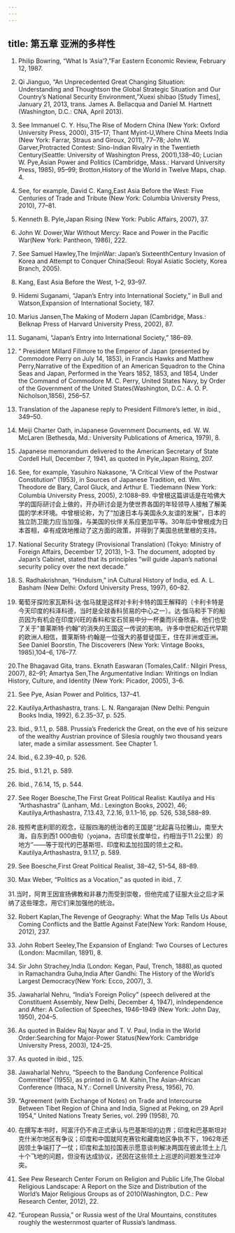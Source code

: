 ```yaml
---
---
---
```

title: 第五章 亚洲的多样性
---



1. Philip Bowring, “What Is ‘Asia’?,”Far Eastern Economic Review, February 12, 1987.

2. Qi Jianguo, “An Unprecedented Great Changing Situation: Understanding and Thoughtson the Global Strategic Situation and Our Country’s National Security Environment,”Xuexi shibao [Study Times], January 21, 2013, trans. James A. Bellacqua and Daniel M. Hartnett (Washington, D.C.: CNA, April 2013).

3. See Immanuel C. Y. Hsu,The Rise of Modern China (New York: Oxford University Press, 2000), 315–17; Thant Myint-U,Where China Meets India (New York: Farrar, Straus and Giroux, 2011), 77–78; John W. Garver,Protracted Contest: Sino-Indian Rivalry in the Twentieth Century(Seattle: University of Washington Press, 2001),138–40; Lucian W. Pye,Asian Power and Politics (Cambridge, Mass.: Harvard University Press, 1985), 95–99; Brotton,History of the World in Twelve Maps, chap. 4.

4. See, for example, David C. Kang,East Asia Before the West: Five Centuries of Trade and Tribute (New York: Columbia University Press, 2010), 77–81.

5. Kenneth B. Pyle,Japan Rising (New York: Public Affairs, 2007), 37.

6. John W. Dower,War Without Mercy: Race and Power in the Pacific War(New York: Pantheon, 1986), 222.

7. See Samuel Hawley,The ImjinWar: Japan’s SixteenthCentury Invasion of Korea and Attempt to Conquer China(Seoul: Royal Asiatic Society, Korea Branch, 2005).

8. Kang, East Asia Before the West, 1–2, 93–97.

9. Hidemi Suganami, “Japan’s Entry into International Society,” in Bull and Watson,Expansion of International Society, 187.

10. Marius Jansen,The Making of Modern Japan (Cambridge, Mass.: Belknap Press of Harvard University Press, 2002), 87.

11. Suganami, “Japan’s Entry into International Society,” 186–89.

12. “ President Millard Fillmore to the Emperor of Japan (presented by Commodore Perry on July 14, 1853), in Francis Hawks and Matthew Perry,Narrative of the Expedition of an American Squadron to the China Seas and Japan, Performed in the Years 1852, 1853, and 1854, Under the Command of Commodore M. C. Perry, United States Navy, by Order of the Government of the United States(Washington, D.C.: A. O. P. Nicholson,1856), 256–57.

13. Translation of the Japanese reply to President Fillmore’s letter, in ibid., 349–50.

14. Meiji Charter Oath, inJapanese Government Documents, ed. W. W. McLaren (Bethesda, Md.: University Publications of America, 1979), 8.

15. Japanese memorandum delivered to the American Secretary of State Cordell Hull, December 7, 1941, as quoted in Pyle,Japan Rising, 207.

16. See, for example, Yasuhiro Nakasone, “A Critical View of the Postwar Constitution” (1953), in Sources of Japanese Tradition, ed. Wm. Theodore de Bary, Carol Gluck, and Arthur E. Tiedemann (New York: Columbia University Press, 2005), 2:1088–89. 中曾根这篇讲话是在哈佛大学的国际研讨会上做的，开办研讨会是为使世界各国的年轻领导人接触了解美国的学术环境。中曾根论称，为了“加速日本与美国永久友谊的发展”，日本的独立防卫能力应当加强，与美国的伙伴关系应更加平等。30年后中曾根成为日本首相，卓有成效地推动了这方面的政策，并得到了美国总统里根的支持。

17. National Security Strategy (Provisional Translation) (Tokyo: Ministry of Foreign Affairs, December 17, 2013), 1–3. The document, adopted by Japan’s Cabinet, stated that its principles “will guide Japan’s national security policy over the next decade.”

18. S. Radhakrishnan, “Hinduism,” inA Cultural History of India, ed. A. L. Basham (New Delhi: Oxford University Press, 1997), 60–82.

19. 葡萄牙探险家瓦斯科·达·伽马就是这样对卡利卡特的国王解释的（卡利卡特是今天印度的科泽科德，当时是全球香料贸易的中心之一）。达·伽马和手下的船员因为有机会在印度兴旺的香料和宝石贸易中分一杯羹而兴奋欣喜。他们也受了关于“普莱斯特·约翰”的消失的王国这一传说的影响。许多中世纪和近代早期的欧洲人相信，普莱斯特·约翰是一位强大的基督徒国王，住在非洲或亚洲。See Daniel Boorstin, The Discoverers (New York: Vintage Books, 1985),104–6, 176–77.

20.The Bhagavad Gita, trans. Eknath Easwaran (Tomales,Calif.: Nilgiri Press, 2007), 82–91; Amartya Sen,The Argumentative Indian: Writings on Indian History, Culture, and Identity (New York: Picador, 2005), 3–6.

21. See Pye, Asian Power and Politics, 137–41.

22. Kautilya,Arthashastra, trans. L. N. Rangarajan (New Delhi: Penguin Books India, 1992), 6.2.35–37, p. 525.

23. Ibid., 9.1.1, p. 588. Prussia’s Frederick the Great, on the eve of his seizure of the wealthy Austrian province of Silesia roughly two thousand years later, made a similar assessment. See Chapter 1.

24. Ibid., 6.2.39–40, p. 526.

25. Ibid., 9.1.21, p. 589.

26. Ibid., 7.6.14, 15, p. 544.

27. See Roger Boesche,The First Great Political Realist: Kautilya and His “Arthashastra” (Lanham, Md.: Lexington Books, 2002), 46; Kautilya,Arthashastra, 7.13.43, 7.2.16, 9.1.1–16, pp. 526, 538,588–89.

28. 按照考底利耶的观念，征服四海的统治者的王国是“北起喜马拉雅山，南至大海，自东到西1 000由旬（yojana，古印度长度单位，约相当于11.2公里）的地方”——等于现代的巴基斯坦、印度和孟加拉国的领土之和。Kautilya,Arthashastra, 9.1.17, p. 589.

29. See Boesche,First Great Political Realist, 38–42, 51–54, 88–89.

30. Max Weber, “Politics as a Vocation,” as quoted in ibid., 7.

31.当时，阿育王因宣扬佛教和非暴力而受到崇敬，但他完成了征服大业之后才采纳了这些理念，用它们来加强他的统治。

32. Robert Kaplan,The Revenge of Geography: What the Map Tells Us About Coming Conflicts and the Battle Against Fate(New York: Random House, 2012), 237.

33. John Robert Seeley,The Expansion of England: Two Courses of Lectures (London: Macmillan, 1891), 8.

34. Sir John Strachey,India (London: Kegan, Paul, Trench, 1888),as quoted in Ramachandra Guha,India After Gandhi: The History of the World’s Largest Democracy(New York: Ecco, 2007), 3.

35. Jawaharlal Nehru, “India’s Foreign Policy” (speech delivered at the Constituent Assembly, New Delhi, December 4, 1947), inIndependence and After: A Collection of Speeches, 1946–1949 (New York: John Day, 1950), 204–5.

36. As quoted in Baldev Raj Nayar and T. V. Paul, India in the World Order:Searching for Major-Power Status(NewYork: Cambridge University Press, 2003), 124–25.

37. As quoted in ibid., 125.

38. Jawaharlal Nehru, “Speech to the Bandung Conference Political Committee” (1955), as printed in G. M. Kahin,The Asian-African Conference (Ithaca, N.Y.: Cornell University Press, 1956), 70.

39. “Agreement (with Exchange of Notes) on Trade and Intercourse Between Tibet Region of China and India, Signed at Peking, on 29 April 1954,” United Nations Treaty Series, vol. 299 (1958), 70.

40. 在撰写本书时，阿富汗仍不肯正式承认与巴基斯坦的边界；印度和巴基斯坦对克什米尔地区有争议；印度和中国就阿克赛钦和藏南地区争执不下，1962年还因领土争端打了一仗；印度和孟加拉国表示愿意谈判解决两国在彼此领土上几十个飞地的问题，但没有达成协议，还因在这些领土上巡逻的问题发生过冲突。

41. See Pew Research Center Forum on Religion and Public Life,The Global Religious Landscape: A Report on the Size and Distribution of the World’s Major Religious Groups as of 2010(Washington, D.C.: Pew Research Center, 2012), 22.

42. “European Russia,” or Russia west of the Ural Mountains, constitutes roughly the westernmost quarter of Russia’s landmass.